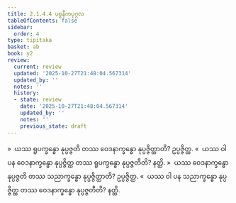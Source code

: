 ```yaml
---
title: 2.1.4.4 ပစ္စနီကပုဂ္ဂလ
tableOfContents: false
sidebar:
  order: 4
type: tipitaka
basket: ab
book: y2
review:
  current: review
  updated: '2025-10-27T21:48:04.567314'
  updated_by: ''
  notes: ''
  history:
  - state: review
    date: '2025-10-27T21:48:04.567314'
    updated_by: ''
    notes: ''
    previous_state: draft
---
```



<ReviewStatus review={frontmatter.review} showDetails={true} />

<HypothesisAnnotation frontmatter={frontmatter} />

<DynamicBreadcrumb />

<Division number="74" book="y2" e="ch" v="33" p="37">

<Paragraph number="570" book="y2">
»  ယဿ ရူပက္ခန္ဓော နုပ္ပဇ္ဇတိ တဿ ဝေဒနာက္ခန္ဓော နုပ္ပဇ္ဇိတ္ထာတိ? ဥပ္ပဇ္ဇိတ္ထ.
</Paragraph>

<Paragraph number="571" book="y2">
«  ယဿ ဝါ ပန ဝေဒနာက္ခန္ဓော နုပ္ပဇ္ဇိတ္ထ တဿ ရူပက္ခန္ဓော နုပ္ပဇ္ဇတီတိ? နတ္ထိ.
</Paragraph>

</Division>
<Division number="75" book="y2" e="ch" v="33" p="37">

<Paragraph number="572" book="y2">
»  ယဿ ဝေဒနာက္ခန္ဓော နုပ္ပဇ္ဇတိ တဿ သညာက္ခန္ဓော နုပ္ပဇ္ဇိတ္ထာတိ? ဥပ္ပဇ္ဇိတ္ထ.
</Paragraph>

<Paragraph number="573" book="y2">
«  ယဿ ဝါ ပန သညာက္ခန္ဓော နုပ္ပဇ္ဇိတ္ထ တဿ ဝေဒနာက္ခန္ဓော နုပ္ပဇ္ဇတီတိ? နတ္ထိ.
</Paragraph>
</Division>